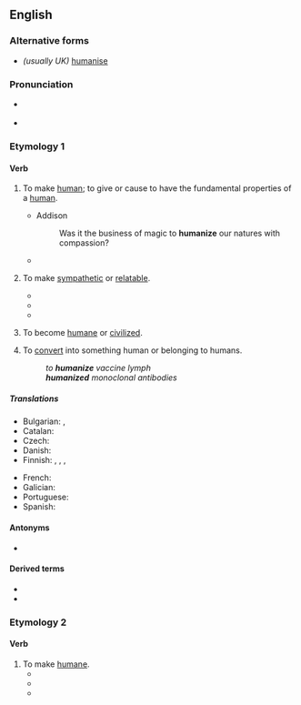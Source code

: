==English==

===Alternative forms===
* ''(usually UK)'' [[humanise]]

===Pronunciation===
* {{a|UK|US}} {{IPA|/ˈhjuː.mə.naɪz/|lang=en}}
* {{hyphenation|hu|man|ize|lang=en}}

===Etymology 1===
{{suffix|en|human|ize}}

====Verb====
{{en-verb|humaniz}}

# {{lb|en|transitive}} To make [[human]]; to give or cause to have the fundamental properties of a [[human]].
#* Addison
#*: Was it the business of magic to '''humanize''' our natures with compassion?
#* {{quote-book|lang=en|year=1963|author={{w|Margery Allingham}}|title={{w|The China Governess}}
|chapter=5|url=http://openlibrary.org/works/OL2004261W
|passage=A waiter brought his aperitif, which was a small scotch and soda, and as he sipped it gratefully he sighed.<br> &nbsp; &nbsp;‘Civilized,’ he said to Mr. Campion. ‘'''Humanizing'''.’ […] ‘Cigars and summer days and women in big hats with swansdown face-powder, that's what it reminds me of.’}}
# {{lb|en|transitive}} To make [[sympathetic]] or [[relatable]].
#* {{quote-book|lang=en|passage=I think they would try to '''humanize''' the worst villains in history out of their fear that the audience might not like the central character.|author=Robert J. Emery|year=2000|page=267|title=The directors: in their own words|volume=2}}
#* {{quote-journal|lang=en|passage=The Oscar-winning film The Iron Lady '''humanised''' Thatcher.|title=Margaret Thatcher: Let's hear it for the Iron Lady, comedy's greatest straight man|newspaper=The Independent|url=http://www.independent.co.uk/arts-entertainment/tv/features/margaret-thatcher-lets-hear-it-for-the-iron-lady-comedys-greatest-straight-man-8100027.html|date=01-09-2012}}
#* {{quote-book|lang=en|page=40-41|passage=Like the three ceremonial functions based on the Constitutions, these informal chief of state activities emphasize the president's role as the leader of the nation, but many of them also serve to '''humanize''' the president and symbolically bridge the gap between the president and the people.|title=The Powers of the Presidency|author=CQ Press|year=2012}}
# {{lb|en|intransitive}} To become [[humane]] or [[civilized]].
# {{lb|en|transitive|medicine}} To [[convert]] into something human or belonging to humans.
#: ''to '''humanize''' vaccine lymph''
#: '''''humanized''' monoclonal antibodies''

=====Translations=====
{{trans-top|to make human}}
* Bulgarian: {{t+|bg|очовечавам}}, {{t+|bg|цивилизовам}}
* Catalan: {{t+|ca|humanitzar }}
* Czech: {{t|cs|humanizovat}}
* Danish: {{t|da|humanisere}}
* Finnish: {{qualifier|transitive}} {{t+|fi|inhimillistää}}, {{t|fi|humaanistaa}}, {{qualifier|intransitive}} {{t+|fi|inhimillistyä}}, {{t|fi|humaanistua}}
{{trans-mid}}
* French: {{t+|fr|humaniser}}
* Galician: {{t|gl|humanizar}}
* Portuguese: {{t+|pt|humanizar}}
* Spanish: {{t+|es|humanizar}}
{{trans-bottom}}

====Antonyms====
*{{l|es|dehumanize}}

====Derived terms====
*{{l|en|humanization}}
*{{l|en|humanizable}}

===Etymology 2===
{{suffix|en|humane|ize}}

====Verb====
{{en-verb|humaniz}}

# To make [[humane]].
#* {{quote-book|lang=en|passage=In China, as in India, Buddhism '''humanized''' the government and the people. It was a Chinese Emperor, Ming-Ti (a.d. 58-76), converted to Buddhism that abolished the penalty of death.|title=The making of the state|page=102|year=1932|author=Mariadas Ruthnaswamy}}
#* {{quote-book|lang=en|passage=And consequently he '''humanized''' the company. He instituted excellent employee benefits.|title=Lightning in the Sun: A History of Florida Power Corporation, 1899-1974|page=154|year=1974|author=Al Parsons}}
#* {{quote-book|lang=en|passage=Some leftists believed that Cardenas '''humanized''' the government and harmonized its workings with the needs of the common people at the same time that peasant and worker activists placed demands on the political system.|page=145|title=Revolution and Ideology: Images of the Mexican Revolution in the United States|author=John A. Britton|year=1995}}